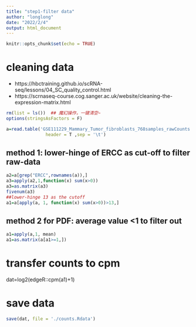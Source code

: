 ---
title: "step1-filter data"
author: "longlong"
date: "2022/2/4"
output: html_document
---

```{r setup, include=FALSE}
knitr::opts_chunk$set(echo = TRUE)
```

# cleaning data
- https://hbctraining.github.io/scRNA-seq/lessons/04_SC_quality_control.html
- https://scrnaseq-course.cog.sanger.ac.uk/website/cleaning-the-expression-matrix.html
```{r}
rm(list = ls())  ## 魔幻操作，一键清空~
options(stringsAsFactors = F)

a=read.table('GSE111229_Mammary_Tumor_fibroblasts_768samples_rawCounts.txt.gz',
               header = T ,sep = '\t') 
```

## method 1: lower-hinge of ERCC as cut-off to filter raw-data
```{r}
a2=a[grep("ERCC",rownames(a)),]
a3=apply(a2,1,function(x) sum(x>0))
a3=as.matrix(a3)
fivenum(a3)
##lower-hinge 13 as the cutoff
a1=a[apply(a, 1, function(x) sum(x>0))>13,]
```

## method 2 for PDF: average value <1 to filter out
```{r}
a1=apply(a,1, mean)
a1=as.matrix(a[a1>=1,])
```

# transfer counts to cpm
dat=log2(edgeR::cpm(a1)+1)

# save data
```{r}
save(dat, file = './counts.Rdata')
```